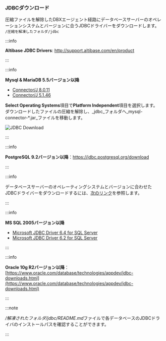 ### JDBCダウンロード

圧縮ファイルを解除したDBXエージェント経路にデータベースサーバーのオペレーションシステムとバージョンに合うJDBCドライバーをダウンロードします。 `/圧縮を解凍したフォルダ/jdbc`

<InDoc product="altibase">

:::info

**Altibase JDBC Drivers**: http://support.altibase.com/en/product

:::

</InDoc>

<InDoc product="mysql">

:::info

**Mysql & MariaDB 5.5バージョン以降**

- [Connector/J 8.0.11](https://dev.mysql.com/downloads/connector/j/)
- [Connector/J 5.1.46](https://dev.mysql.com/downloads/connector/j/5.1.html)

**Select Operating Systems**項目で**Platform Independent**項目を選択します。 ダウンロードしたファイルの圧縮を解除し、_jdbc_フォルダへ_mysql-connector-\*.jar_ファイルを移動します。

![JDBC Download](/img/db-mysql-download-jdbc.png)

:::

</InDoc>

<InDoc product="postgresql">

:::info

**PostgreSQL 9.2バージョン以降**：https://jdbc.postgresql.org/download

:::

</InDoc>

<InDoc product="cubrid">

:::info

データベースサーバーのオペレーティングシステムとバージョンに合わせたJDBCドライバーをダウンロードするには、[次のリンク](https://www.cubrid.com/downloads)を参照します。

:::

</InDoc>

<InDoc product="mssql">

:::info

**MS SQL 2005バージョン以降**

- [Microsoft JDBC Driver 6.4 for SQL Server](https://www.microsoft.com/en-us/download/details.aspx?id=56615)
- [Microsoft JDBC Driver 6.2 for SQL Server](https://www.microsoft.com/en-us/download/details.aspx?id=55539)

:::

</InDoc>

<InDoc product="oracle">

:::info

**Oracle 10g R2バージョン以降**：[https://www.oracle.com/database/technologies/appdev/jdbc-downloads.html](https://www.oracle.com/database/technologies/appdev/jdbc-downloads.html)

:::

</InDoc>

<Xclude product='redis'>

:::note

*/解凍されたフォルダ/jdbc/README.md*ファイルで各データベースのJDBCドライバのインストールパスを確認することができます。

:::

</Xclude>
